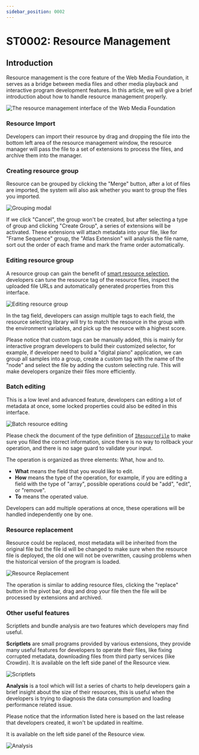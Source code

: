```yaml
---
sidebar_position: 0002
---
```



# ST0002: Resource Management

## Introduction

Resource management is the core feature of the Web Media Foundation, it serves as a
bridge between media files and other media playback and interactive program
development features. In this article, we will give a brief introduction about
how to handle resource management properly.

![The resource management interface of the Web Media Foundation](./images/resource-management.png)

### Resource Import

Developers can import their resource by drag and dropping the file into the
bottom left area of the resource management window, the resource manager will
pass the file to a set of extensions to process the files, and archive them into
the manager.

### Creating resource group

Resource can be grouped by clicking the "Merge" button, after a lot of files are
imported, the system will also ask whether you want to group the files you
imported.

<p style={{ textAlign: 'center' }}>
  <img src={groupingFigure} alt="Grouping modal" width={400} />
</p>

If we click "Cancel", the group won't be created, but after selecting a type of
group and clicking "Create Group", a series of extensions will be activated.
These extensions will attach metadata into your file, like for "Frame Sequence"
group, the "Atlas Extension" will analysis the file name, sort out the order
of each frame and mark the frame order automatically.

### Editing resource group

A resource group can gain the benefit of [smart resource selection](/docs/technotes/tn7003-resource-management),
developers can tune the resource tag of the resource files, inspect the uploaded
file URLs and automatically generated properties from this interface.

<p style={{ textAlign: 'center' }}>
  <img src={groupEditing} alt="Editing resource group" width={400} />
</p>

In the tag field, developers can assign multiple tags to each field, the
resource selecting library will try to match the resource in the group with
the environment variables, and pick up the resource with a highest score.

Please notice that custom tags can be manually added, this is mainly for
interactive program developers to build their customized selector, for example,
if developer need to build a "digital piano" application, we can group all
samples into a group, create a custom tag with the name of the "node" and select
the file by adding the custom selecting rule. This will make developers organize
their files more efficiently.

### Batch editing

This is a low level and advanced feature, developers can editing a lot of
metadata at once, some locked properties could also be edited in this interface.

<p style={{ textAlign: 'center' }}>
  <img src={batchEditing} alt="Batch resource editing" width={400} />
</p>

Please check the document of the type definition of [`IResourceFile`](/api/definitions/interface/IResourceFile)
to make sure you filled the correct information, since there is no way to
rollback your operation, and there is no sage guard to validate your input.

The operation is organized as three elements: What, how and to.

- **What** means the field that you would like to edit.
- **How** means the type of the operation, for example, if you are editing a
  field with the type of "array", possible operations could be "add", "edit",
  or "remove".
- **To** means the operated value.

Developers can add multiple operations at once, these operations will be handled
independently one by one.

### Resource replacement

Resource could be replaced, most metadata will be inherited from the original
file but the file id will be changed to make sure when the resource file is
deployed, the old one will not be overwritten, causing problems when the
historical version of the program is loaded.

<p style={{ textAlign: 'center' }}>
  <img src={resourceReplacement} alt="Resource Replacement" width={400} />
</p>

The operation is similar to adding resource files, clicking the "replace" button
in the pivot bar, drag and drop your file then the file will be processed by
extensions and archived.

### Other useful features

Scriptlets and bundle analysis are two features which developers may find
useful.

**Scriptlets** are small programs provided by various extensions, they provide
many useful features for developers to operate their files, like fixing
corrupted metadata, downloading files from third party services (like Crowdin).
It is available on the left side panel of the Resource view.

![Scriptlets](./images/scriptlets.png)

**Analysis** is a tool which will list a series of charts to help developers
gain a brief insight about the size of their resources, this is useful when
the developers is trying to diagnosis the data consumption and loading
performance related issue.

Please notice that the information listed here is based on the last release
that developers created, it won't be updated in realtime.

It is available on the left side panel of the Resource view.

![Analysis](./images/analysis.png)
